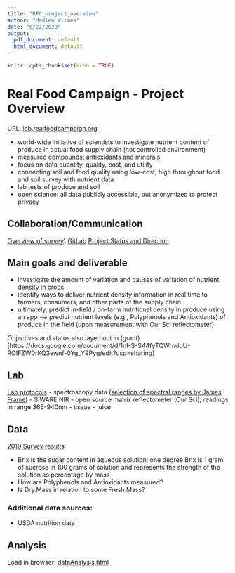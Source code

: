 ```yaml
---
title: "RFC_project_overview"
author: "Madlen Wilmes"
date: "6/22/2020"
output:
  pdf_document: default
  html_document: default
---
```


```r
knitr::opts_chunk$set(echo = TRUE)
```

# Real Food Campaign - Project Overview

URL: [lab.realfoodcampaign.org](lab.realfoodcampaign.org)

- world-wide initiative of scientists to investigate nutrient content of produce in actual food supply chain (not controlled environment)
- measured compounds: antioxidants and minerals
- focus on data quantity, quality, cost, and utility
- connecting soil and food quality using low-cost, high throughput food and soil survey with nutrient data
- lab tests of produce and soil
- open science: all data publicly accessible, but anonymized to protect privacy


## Collaboration/Communication

[Overview of survey]([https://lab.realfoodcampaign.org/rfc-food-soil-survey-2019)\\
[GitLab](https://gitlab.com/our-sci/rfc-docs/-/tree/master)
[Project Status and Direction](https://lab.realfoodcampaign.org/yearly-plan-2020/)


## Main goals and deliverable

- investigate the amount of variation and causes of variation of nutrient density in crops
- identify ways to deliver nutrient density information in real time to farmers, consumers, and other parts of the supply chain.
- ultimately, predict in-field / on-farm nutritional density in produce using an app --> predict nutrient levels (e.g., Polyphenols and Antioxidants) of produce in the field (upon measurement with Our Sci reflectometer)

Objectives and status also layed out in (grant)[https://docs.google.com/document/d/1nHS-S44fyTQWrnddU-ROIFZW0rKQ3ewnf-0Yg_Y9Pyg/edit?usp=sharing] 


## Lab

[Lab protocols](https://docs.google.com/document/d/1cZ2QzDeds-UAiLPyJox4WCPKM_l0UOzbgFRoyCEyXsk/edit?usp=sharing)
- spectroscopy data ([selection of spectral ranges by James Frame](https://docs.google.com/spreadsheets/d/1akTy7BDZkQzCl9PbkOlstN4ieeR03wQBnlgsIS-qjR8/edit?usp=sharing))
  - SIWARE NIR 
  - open source matrix reflectometer (Our Sci), readings in range 365-940nm
- tissue
- juice


## Data

[2019 Survey results](https://gitlab.com/our-sci/rfc-docs/-/tree/master/2019)

- Brix is the sugar content in aqueous solution; one degree Brix is 1 gram of sucrose in 100 grams of solution and represents the strength of the solution as percentage by mass
- How are Polyphenols and Antioxidants measured?
- Is Dry.Mass in relation to some Fresh.Mass? 

### Additional data sources:
- USDA nutrition data


## Analysis



Load in browser: [dataAnalysis.html](./dataAnalysis.html)

